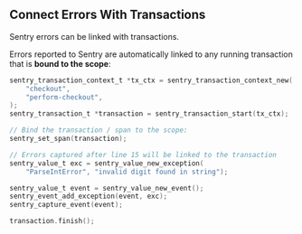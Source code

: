 ## Connect Errors With Transactions

Sentry errors can be linked with transactions.

Errors reported to Sentry are automatically linked to any running transaction that is **bound to the scope**:

```c
sentry_transaction_context_t *tx_ctx = sentry_transaction_context_new(
    "checkout",
    "perform-checkout",
);
sentry_transaction_t *transaction = sentry_transaction_start(tx_ctx);

// Bind the transaction / span to the scope:
sentry_set_span(transaction);

// Errors captured after line 15 will be linked to the transaction
sentry_value_t exc = sentry_value_new_exception(
    "ParseIntError", "invalid digit found in string");

sentry_value_t event = sentry_value_new_event();
sentry_event_add_exception(event, exc);
sentry_capture_event(event);

transaction.finish();
```
